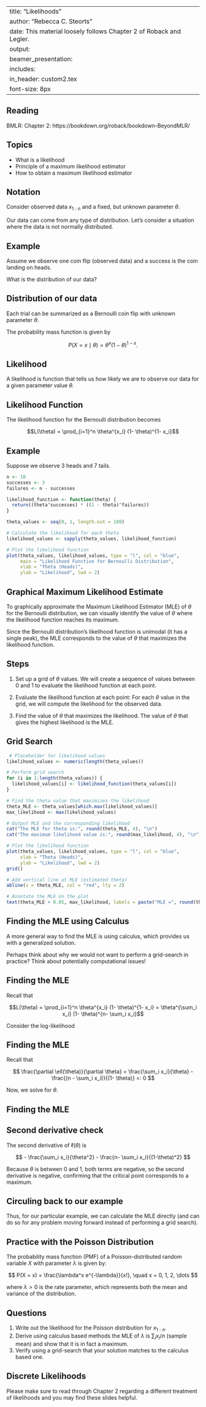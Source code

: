 
---
title: "Likelihoods"
author: "Rebecca C. Steorts"
date: This material loosely follows Chapter 2 of Roback and Legler. 
output: 
     beamer_presentation:
      includes: 
          in_header: custom2.tex
font-size: 8px
---

## Reading

BMLR: Chapter 2: https://bookdown.org/roback/bookdown-BeyondMLR/

## Topics

- What is a likelihood
- Principle of a maximum likelihood estimator 
- How to obtain a maximum likelihood estimator 
 
## Notation

Consider observed data $x_{1:n}$ and a fixed, but unknown parameter $\theta.$ 

Our data can come from any type of distribution. Let's consider a situation where the data is not normally distributed. 

## Example 

Assume we observe one coin flip (observed data) and a success is the coin landing on heads. 

What is the distribution of our data? 

## Distribution of our data

Each trial can be summarized as a Bernoulli coin flip with unknown parameter $\theta.$ 

The probability mass function is given by

$$P(X = x \mid \theta) = \theta^x (1- \theta)^{1-x}.$$

## Likelihood

A likelihood is function that tells us how likely we are to observe our data for a given parameter value $\theta.$

## Likelihood Function

The likelihood function for the Bernoulli distribution becomes 

$$L(\theta) = \prod_{i=1}^n \theta^{x_i} (1- \theta)^{1- x_i}$$

## Example 

Suppose we observe 3 heads and 7 tails.

```r
n <- 10  
successes <- 3 
failures <- n - successes 

likelihood_function <- function(theta) {
  return((theta^successes) * ((1 - theta)^failures))
}

theta_values <- seq(0, 1, length.out = 100)

# Calculate the likelihood for each theta
likelihood_values <- sapply(theta_values, likelihood_function)

# Plot the likelihood function
plot(theta_values, likelihood_values, type = "l", col = "blue", 
     main = "Likelihood Function for Bernoulli Distribution",
     xlab = "Theta (Heads)",
     ylab = "Likelihood", lwd = 2)
```

## Graphical Maximum Likelihood Estimate

To graphically approximate the Maximum Likelihood Estimator (MLE) of $\theta$ for the Bernoulli distribution, we can visually identify the value of $\theta$ where the likelihood function reaches its maximum. 

Since the Bernoulli distribution's likelihood function is unimodal (it has a single peak), the MLE corresponds to the value of $\theta$
 that maximizes the likelihood function.
 
## Steps 

1. Set up a grid of $\theta$ values. 
We will create a sequence of values between 0 and 1 to evaluate the likelihood function at each point.

2. Evaluate the likelihood function at each point: For each $\theta$ value in the grid, we will compute the likelihood for the observed data.

3. Find the value of $\theta$ that maximizes the likelihood.  The value of $\theta$ that gives the highest likelihood is the MLE.

## Grid Search

```r
 # Placeholder for likelihood values
likelihood_values <- numeric(length(theta_values)) 

# Perform grid search
for (i in 1:length(theta_values)) {
  likelihood_values[i] <- likelihood_function(theta_values[i])
}

# Find the theta value that maximizes the likelihood
theta_MLE <- theta_values[which.max(likelihood_values)]
max_likelihood <- max(likelihood_values)

# Output MLE and the corresponding likelihood
cat("The MLE for theta is:", round(theta_MLE, 4), "\n")
cat("The maximum likelihood value is:", round(max_likelihood, 4), "\n")

# Plot the likelihood function
plot(theta_values, likelihood_values, type = "l", col = "blue", 
     xlab = "Theta (Heads)",
     ylab = "Likelihood", lwd = 2)
grid()

# Add vertical line at MLE (estimated theta)
abline(v = theta_MLE, col = "red", lty = 2)

# Annotate the MLE on the plot
text(theta_MLE + 0.05, max_likelihood, labels = paste("MLE =", round(theta_MLE, 2)), col = "red")
```

## Finding the MLE using Calculus

A more general way to find the MLE is using calculus, which provides us with a generalized solution. 

Perhaps think about why we would not want to perform a grid-search in practice? Think about potentially computational issues! 

## Finding the MLE

Recall that 

$$L(\theta) = \prod_{i=1}^n \theta^{x_i} (1- \theta)^{1- x_i}  = \theta^{\sum_i x_i} (1- \theta)^{n- \sum_i x_i}$$

Consider the log-likelihood

\begin{align}
\ell(\theta) &= 
\log \left [
\theta^{\sum_i x_i} (1- \theta)^{n- \sum_i x_i}
\right ] \\
& = 
\sum_i x_i \log \theta + (n- \sum_i x_i) \log(1 - \theta)
\end{align}

## Finding the MLE

Recall that 

\begin{align}
\ell(\theta) 
& = 
\sum_i x_i \log \theta + (n- \sum_i x_i) \log(1 - \theta)
\end{align}

$$ \frac{\partial \ell(\theta)}{\partial \theta}
= \frac{\sum_i x_i}{\theta} - \frac{(n - \sum_i x_i)}{(1- \theta)} =: 0
$$

Now, we solve for $\theta.$

## Finding the MLE

\begin{align}
\frac{\sum_i x_i}{\theta} &= \frac{(n - \sum_i x_i)}{(1- \theta)} \\
\sum_i x_i  (1 - \theta) &= (n - \sum_i x_i) \theta \\
\sum_i x_i - \theta \sum_i x_i &= n \theta - \theta \sum_i x_i \\
\sum_i x_i  &= n \theta - \theta \sum_i x_i + \theta \sum_i x_i \\
\sum_i x_i  &= n \theta \\
\theta &= \frac{1}{n} \sum_i x_i
\end{align}

## Second derivative check 

The second derivative of $\ell(\theta)$ is 

$$ - \frac{\sum_i x_i}{\theta^2} - \frac{n- \sum_i x_i}{(1-\theta)^2} $$

Because $\theta$ is between 0 and 1, both terms are negative, so the second derivative is negative, confirming that the critical point corresponds to a maximum.

## Circuling back to our example

Thus, for our particular example, we can calculate the MLE directly (and can do so for any problem moving forward instead of performing a grid search). 

## Practice with the Poisson Distribution 

The probability mass function (PMF) of a Poisson-distributed random variable $X$ with parameter $\lambda$ is given by:

$$
P(X = x) = \frac{\lambda^x e^{-\lambda}}{x!}, \quad x = 0, 1, 2, \dots
$$

where $\lambda > 0$ is the rate parameter, which represents both the mean and variance of the distribution.

## Questions

1. Write out the likelihood for the Poisson distribution for $x_{1:n}.$
2. Derive using calculus based methods the MLE of $\lambda$ is $\sum_i x_i/n$ (sample mean) and show that it is in fact a maximum. 
3. Verify using a grid-search that your solution matches to the calculus based one. 

## Discrete Likelihoods

Please make sure to read through Chapter 2 regarding a different treatment of likelihoods and you may find these slides helpful. 